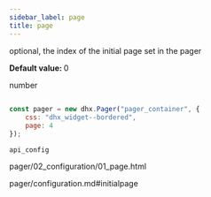 ```yaml
---
sidebar_label: page
title: page
---
```



          


<Short>
 
optional, the index of the initial page set in the pager



</Short>


<strong>Default value: </strong> 
0



<Type>
 number


</Type>


~~~js
 
const pager = new dhx.Pager("pager_container", {
    css: "dhx_widget--bordered",
    page: 4 
});


~~~
	api_config

<Descr>
 



</Descr>



pager/02_configuration/01_page.html

 pager/configuration.md#initialpage